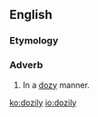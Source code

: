 ==English==

===Etymology===
{{suffix|en|dozy|ly}}

===Adverb===
{{en-adv}}

# In a [[dozy]] manner.

[[ko:dozily]]
[[io:dozily]]